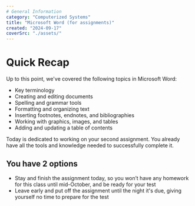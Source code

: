 ```yaml
---
# General Information
category: "Computerized Systems"
title: "Microsoft Word (for assignments)"
created: "2024-09-17"
coverSrc: "./assets/"
---
```


# Quick Recap

Up to this point, we've covered the following topics in Microsoft Word:

- Key terminology
- Creating and editing documents
- Spelling and grammar tools
- Formatting and organizing text
- Inserting footnotes, endnotes, and bibliographies
- Working with graphics, images, and tables
- Adding and updating a table of contents

Today is dedicated to working on your second assignment. You already have all the tools and knowledge needed to successfully complete it.

## You have 2 options

- Stay and finish the assignment today, so you won’t have any homework for this class until mid-October, and be ready for your test
- Leave early and put off the assignment until the night it's due, giving yourself no time to prepare for the test

